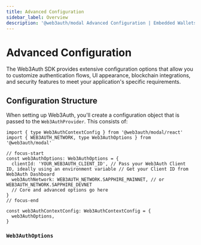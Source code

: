 ```yaml
---
title: Advanced Configuration
sidebar_label: Overview
description: '@web3auth/modal Advanced Configuration | Embedded Wallets'
---
```



# Advanced Configuration

The Web3Auth SDK provides extensive configuration options that allow you to customize authentication flows, UI appearance, blockchain integrations, and security features to meet your application's specific requirements.

## Configuration Structure

When setting up Web3Auth, you'll create a configuration object that is passed to the `Web3AuthProvider`. This consists of:

```tsx title="web3authContext.tsx"
import { type Web3AuthContextConfig } from '@web3auth/modal/react'
import { WEB3AUTH_NETWORK, type Web3AuthOptions } from '@web3auth/modal'

// focus-start
const web3AuthOptions: Web3AuthOptions = {
  clientId: 'YOUR_WEB3AUTH_CLIENT_ID', // Pass your Web3Auth Client ID, ideally using an environment variable // Get your Client ID from Web3Auth Dashboard
  web3AuthNetwork: WEB3AUTH_NETWORK.SAPPHIRE_MAINNET, // or WEB3AUTH_NETWORK.SAPPHIRE_DEVNET
  // Core and advanced options go here
}
// focus-end

const web3AuthContextConfig: Web3AuthContextConfig = {
  web3AuthOptions,
}
```

### `Web3AuthOptions`

<Web3AuthOptions />

<AdvancedConfigOptions />
